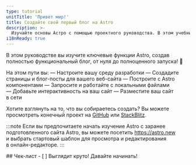 ```yaml
---
type: tutorial
unitTitle: 'Привет мир!'
title: Создайте свой первый блог на Astro
description: >-
  Изучайте основы Астро с помощью проектного руководства. В этом учебнике вы найдете все необходимые знания для начала работы!
i18nReady: true
---
```



<Lede> В этом руководстве вы изучите ключевые функции Astro, создав полностью функциональный блог, от нуля до полноценного запуска! 🚀 </Lede>

На этом пути вы:
— Настроите вашу среду разработки
— Создадите страницы и блог-посты для вашего веб-сайта
— Построите с Astro компонентами
— Запросите и работайте с локальными файлами
— Добавьте интерактивность на ваш сайт
— Разместите ваш сайт в сети

Хотите взглянуть на то, что вы собираетесь создать? Вы можете просмотреть конечный проект на [GitHub](https://github.com/withastro/blog-tutorial-demo) или [StackBlitz](https://stackblitz.com/github/withastro/blog-tutorial-demo/tree/complete?file=src%2Fpages%2Findex.astro).

:::note
Если вы предпочитаете начать изучение Astro с заранее подготовленного сайта Astro, вы можете посетить https://astro.new и выбрать стартовый шаблон для просмотра и редактирования в онлайн-редакторе.
:::


<Box icon="check-list">
## Чек-лист

<Checklist>
- [ ] Выглядит круто! Давайте начинать!
</Checklist>
</Box>
